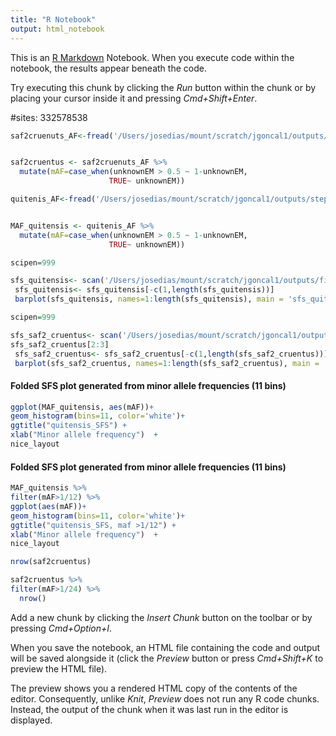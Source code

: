 ```yaml
---
title: "R Notebook"
output: html_notebook
---
```


This is an [R Markdown](http://rmarkdown.rstudio.com) Notebook. When you execute code within the notebook, the results appear beneath the code.

Try executing this chunk by clicking the *Run* button within the chunk or by placing your cursor inside it and pressing *Cmd+Shift+Enter*.


#sites: 332578538

```r
saf2cruenuts_AF<-fread('/Users/josedias/mount/scratch/jgoncal1/outputs/cruentus_ancRef_doSaf2_minimal.mafs.gz')


saf2cruentus <- saf2cruenuts_AF %>%
  mutate(mAF=case_when(unknownEM > 0.5 ~ 1-unknownEM,
                      TRUE~ unknownEM))

```


```r
quitenis_AF<-fread('/Users/josedias/mount/scratch/jgoncal1/outputs/step1_cruentus_ancRef.mafs.gz')


MAF_quitensis <- quitenis_AF %>%
  mutate(mAF=case_when(unknownEM > 0.5 ~ 1-unknownEM,
                      TRUE~ unknownEM))

```


```r
scipen=999

sfs_quitensis<- scan('/Users/josedias/mount/scratch/jgoncal1/outputs/final_quitensis.sfs')
 sfs_quitensis<- sfs_quitensis[-c(1,length(sfs_quitensis))]
 barplot(sfs_quitensis, names=1:length(sfs_quitensis), main = 'sfs_quitensis')

```






```r
scipen=999

sfs_saf2_cruentus<- scan('/Users/josedias/mount/scratch/jgoncal1/outputs/cruentus_ancRef_doSaf2_minimal.sfs')
sfs_saf2_cruentus[2:3]
 sfs_saf2_cruentus<- sfs_saf2_cruentus[-c(1,length(sfs_saf2_cruentus))]
 barplot(sfs_saf2_cruentus, names=1:length(sfs_saf2_cruentus), main = 'sfs_cruentus')

```



#### Folded SFS plot generated from minor allele frequencies (11 bins)

```r

ggplot(MAF_quitensis, aes(mAF))+
geom_histogram(bins=11, color='white')+
ggtitle("quitensis_SFS") +
xlab("Minor allele frequency")  +
nice_layout
```



#### Folded SFS plot generated from minor allele frequencies (11 bins)

```r
MAF_quitensis %>%
filter(mAF>1/12) %>%
ggplot(aes(mAF))+
geom_histogram(bins=11, color='white')+
ggtitle("quitensis_SFS, maf >1/12") +
xlab("Minor allele frequency")  +
nice_layout
```



```r
nrow(saf2cruentus)

saf2cruentus %>%
filter(mAF>1/24) %>%
  nrow()
```





Add a new chunk by clicking the *Insert Chunk* button on the toolbar or by pressing *Cmd+Option+I*.

When you save the notebook, an HTML file containing the code and output will be saved alongside it (click the *Preview* button or press *Cmd+Shift+K* to preview the HTML file).

The preview shows you a rendered HTML copy of the contents of the editor. Consequently, unlike *Knit*, *Preview* does not run any R code chunks. Instead, the output of the chunk when it was last run in the editor is displayed.
